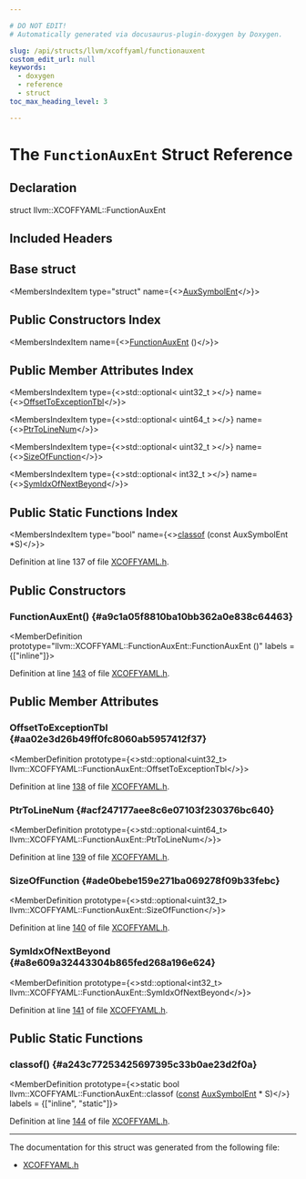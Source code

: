 ```yaml
---

# DO NOT EDIT!
# Automatically generated via docusaurus-plugin-doxygen by Doxygen.

slug: /api/structs/llvm/xcoffyaml/functionauxent
custom_edit_url: null
keywords:
  - doxygen
  - reference
  - struct
toc_max_heading_level: 3

---
```





# The `FunctionAuxEnt` Struct Reference

<DoxygenPage pluginConfig={pluginConfig}>



## Declaration

<CodeBlock>struct llvm::XCOFFYAML::FunctionAuxEnt</CodeBlock>

## Included Headers

<IncludesList>
<IncludesListItem
  filePath="llvm/ObjectYAML/XCOFFYAML.h"
  permalink="/docs/api/files/include/include/llvm/include/llvm/objectyaml/xcoffyaml-h"
  isLocal="true" />
</IncludesList>

## Base struct

<MembersIndex>

<MembersIndexItem
  type="struct"
  name={<><a href="/docs/api/structs/llvm/xcoffyaml/auxsymbolent">AuxSymbolEnt</a></>}>
</MembersIndexItem>

</MembersIndex>

## Public Constructors Index

<MembersIndex>

<MembersIndexItem
  name={<><a href="#a9c1a05f8810ba10bb362a0e838c64463">FunctionAuxEnt</a> ()</>}>
</MembersIndexItem>

</MembersIndex>

## Public Member Attributes Index

<MembersIndex>

<MembersIndexItem
  type={<>std::optional&lt; uint32&#95;t &gt;</>}
  name={<><a href="#aa02e3d26b49ff0fc8060ab5957412f37">OffsetToExceptionTbl</a></>}>
</MembersIndexItem>

<MembersIndexItem
  type={<>std::optional&lt; uint64&#95;t &gt;</>}
  name={<><a href="#acf247177aee8c6e07103f230376bc640">PtrToLineNum</a></>}>
</MembersIndexItem>

<MembersIndexItem
  type={<>std::optional&lt; uint32&#95;t &gt;</>}
  name={<><a href="#ade0bebe159e271ba069278f09b33febc">SizeOfFunction</a></>}>
</MembersIndexItem>

<MembersIndexItem
  type={<>std::optional&lt; int32&#95;t &gt;</>}
  name={<><a href="#a8e609a32443304b865fed268a196e624">SymIdxOfNextBeyond</a></>}>
</MembersIndexItem>

</MembersIndex>

## Public Static Functions Index

<MembersIndex>

<MembersIndexItem
  type="bool"
  name={<><a href="#a243c77253425697395c33b0ae23d2f0a">classof</a> (const AuxSymbolEnt &#42;S)</>}>
</MembersIndexItem>

</MembersIndex>


Definition at line 137 of file <a href="/docs/api/files/include/include/llvm/include/llvm/objectyaml/xcoffyaml-h">XCOFFYAML.h</a>.

<SectionDefinition>

## Public Constructors

### FunctionAuxEnt() {#a9c1a05f8810ba10bb362a0e838c64463}

<MemberDefinition
  prototype="llvm::XCOFFYAML::FunctionAuxEnt::FunctionAuxEnt ()"
  labels = {["inline"]}>

Definition at line <a href="/docs/api/files/include/include/llvm/include/llvm/objectyaml/xcoffyaml-h/#l00143">143</a> of file <a href="/docs/api/files/include/include/llvm/include/llvm/objectyaml/xcoffyaml-h">XCOFFYAML.h</a>.
</MemberDefinition>

</SectionDefinition>

<SectionDefinition>

## Public Member Attributes

### OffsetToExceptionTbl {#aa02e3d26b49ff0fc8060ab5957412f37}

<MemberDefinition
  prototype={<>std::optional&lt;uint32&#95;t&gt; llvm::XCOFFYAML::FunctionAuxEnt::OffsetToExceptionTbl</>}>

Definition at line <a href="/docs/api/files/include/include/llvm/include/llvm/objectyaml/xcoffyaml-h/#l00138">138</a> of file <a href="/docs/api/files/include/include/llvm/include/llvm/objectyaml/xcoffyaml-h">XCOFFYAML.h</a>.
</MemberDefinition>

### PtrToLineNum {#acf247177aee8c6e07103f230376bc640}

<MemberDefinition
  prototype={<>std::optional&lt;uint64&#95;t&gt; llvm::XCOFFYAML::FunctionAuxEnt::PtrToLineNum</>}>

Definition at line <a href="/docs/api/files/include/include/llvm/include/llvm/objectyaml/xcoffyaml-h/#l00139">139</a> of file <a href="/docs/api/files/include/include/llvm/include/llvm/objectyaml/xcoffyaml-h">XCOFFYAML.h</a>.
</MemberDefinition>

### SizeOfFunction {#ade0bebe159e271ba069278f09b33febc}

<MemberDefinition
  prototype={<>std::optional&lt;uint32&#95;t&gt; llvm::XCOFFYAML::FunctionAuxEnt::SizeOfFunction</>}>

Definition at line <a href="/docs/api/files/include/include/llvm/include/llvm/objectyaml/xcoffyaml-h/#l00140">140</a> of file <a href="/docs/api/files/include/include/llvm/include/llvm/objectyaml/xcoffyaml-h">XCOFFYAML.h</a>.
</MemberDefinition>

### SymIdxOfNextBeyond {#a8e609a32443304b865fed268a196e624}

<MemberDefinition
  prototype={<>std::optional&lt;int32&#95;t&gt; llvm::XCOFFYAML::FunctionAuxEnt::SymIdxOfNextBeyond</>}>

Definition at line <a href="/docs/api/files/include/include/llvm/include/llvm/objectyaml/xcoffyaml-h/#l00141">141</a> of file <a href="/docs/api/files/include/include/llvm/include/llvm/objectyaml/xcoffyaml-h">XCOFFYAML.h</a>.
</MemberDefinition>

</SectionDefinition>

<SectionDefinition>

## Public Static Functions

### classof() {#a243c77253425697395c33b0ae23d2f0a}

<MemberDefinition
  prototype={<>static bool llvm::XCOFFYAML::FunctionAuxEnt::classof (<a href="/docs/api/files/lib/lib/target/lib/target/aarch64/aarch64promoteconstant-cpp/#a90f8350fecae261c25be85d38b451bff">const</a> <a href="/docs/api/structs/llvm/xcoffyaml/auxsymbolent">AuxSymbolEnt</a> &#42; S)</>}
  labels = {["inline", "static"]}>

Definition at line <a href="/docs/api/files/include/include/llvm/include/llvm/objectyaml/xcoffyaml-h/#l00144">144</a> of file <a href="/docs/api/files/include/include/llvm/include/llvm/objectyaml/xcoffyaml-h">XCOFFYAML.h</a>.
</MemberDefinition>

</SectionDefinition>

<hr/>

The documentation for this struct was generated from the following file:

<ul>
<li><a href="/docs/api/files/include/include/llvm/include/llvm/objectyaml/xcoffyaml-h">XCOFFYAML.h</a></li>
</ul>

</DoxygenPage>

